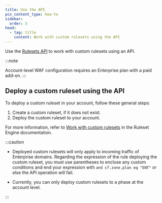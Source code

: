 ```yaml
---
title: Use the API
pcx_content_type: how-to
sidebar:
  order: 3
head:
  - tag: title
    content: Work with custom rulesets using the API
---
```


Use the [Rulesets API](/ruleset-engine/rulesets-api/) to work with custom rulesets using an API.

:::note

Account-level WAF configuration requires an Enterprise plan with a paid add-on.
:::

## Deploy a custom ruleset using the API

To deploy a custom ruleset in your account, follow these general steps:

1. Create a custom ruleset, if it does not exist.
2. Deploy the custom ruleset to your account.

For more information, refer to [Work with custom rulesets](/ruleset-engine/custom-rulesets/) in the Ruleset Engine documentation.

:::caution

- Deployed custom rulesets will only apply to incoming traffic of Enterprise domains. Regarding the expression of the rule deploying the custom ruleset, you must use parentheses to enclose any custom conditions and end your expression with `and cf.zone.plan eq "ENT"` or else the API operation will fail.

- Currently, you can only deploy custom rulesets to a phase at the account level.

:::
